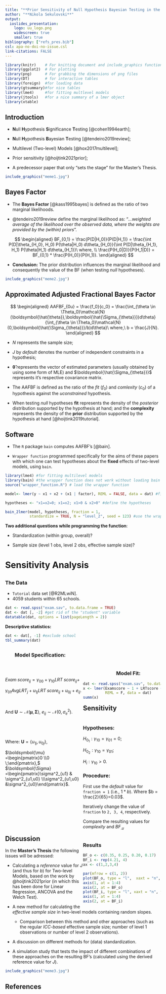 ```yaml
---
title: "**Prior Sensitivity of Null Hypothesis Bayesian Testing in the context of Two-level Models**"
author: "**Nikola Sekulovski**"
output:
  ioslides_presentation:
    logo: uu_logo.png
    widescreen: true
    smaller: true
bibliography: ["refs_pres.bib"]
csl: apa-no-doi-no-issue.csl
link-citations: FALSE
---
```


```r
library(knitr)    # For knitting document and include_graphics function
library(ggplot2)  # For plotting
library(png)      # For grabbing the dimensions of png files
library(DT)       # for interactive tables
library(foreign)  #for loading data
library(gtsummary)#for nice tables
library(lme4)     #for fitting multlevel models
library(jtools)   #for a nice summary of a lmer object
library(xtable)
```


## Introduction

- **N**ull **H**ypothesis **S**ignificance **T**esting [@cohen1994earth];

- **N**ull **H**ypothesis **B**ayesian **T**esting [@tendeiro2019review];

- Multilevel (Two-level) Models [@hox2017multilevel];

- Prior sensitivity [@hoijtink2021prior];

- A predecessor paper that only "sets the stage" for the Master's Thesis.

```r
include_graphics("meme1.jpg")
```

## Bayes Factor

 - The **Bayes Factor** [@kass1995bayes] is defined as the ratio of two marginal likelihoods. 
 
 - @tendeiro2019review define the marginal likelihood as: "*...weighted average of the likelihood over the observed data, where the weights are provided by the (within) priors*".
 
$$
\begin{aligned}
 BF_{0,1} = \frac{P(D|H_0)}{P(D|H_1)} = \frac{\int P(D|\theta_{H_0}, H_0) P(\theta|H_0) d\theta_{H_0}}{\int P(D|\theta_{H_1}, H_1) P(\theta|H_1) d\theta_{H_1}}\ where, \\
\frac{P(H_0|D)}{P(H_1|D)} = BF_{0,1} * \frac{P(H_0)}{P(H_1)}.
\end{aligned}
$$
 
 - **Conclusion:** The prior distribution influences the marginal likelihood and consequently the value of the BF (when testing *null* hypotheses).


```r
include_graphics("meme2.jpg")
```
 

## Approximated Adjusted Fractional Bayes Factor

$$
\begin{aligned}
AAFBF_{0u} = \frac{f_0}{c_0} = \frac{\int_{\theta \in \Theta_0}\mathcal{N}(\boldsymbol{\hat{\theta}},\boldsymbol{\hat{\Sigma_{\theta}}})d\theta}{\int_{\theta \in \Theta_0}\mathcal{N}(0,\boldsymbol{\hat{\Sigma_{\theta}}}/b)d\theta}\
where,\ b = \frac{J}{N}.
\end{aligned}
$$
 
 - $N$ represents the sample size;
 
 - $J$ by *default* denotes the number of independent constraints in a hypothesis; 
 
 - $\boldsymbol{\hat{\theta}}$ represents the vector of estimated parameters (usually obtained by using some form of MLE) and $\boldsymbol{\hat{\Sigma_{\theta}}}$ represents it's respective covariance matrix.
 
 - The AAFBF is defined as the ratio of the *fit* ($f_0$) and *comlexity* ($c_0$) of a hypothesis against the *uconstrained* hypothesis.
 
 - When testing *null* hypotheses **fit** represents the density of the *posterior* distribution supported by the hypothesis at hand; and the **complexity** represents the density of the **prior** distribution supported by the hypothesis at hand [@hoijtink2019tutorial].
 
## Software

 - The `R` package `bain` computes AAFBF's [@bain].
 
 - `Wrapper function` programmed specifically for the aims of these papers with which one can test hypotheses about the **fixed** effects of two-level models, using `bain`.
 
```r
library(lme4) #for fitting multilevel models
library(bain) #the wrapper function does not work without loading bain
source("wrapper_function.R") # load the wrapper function

model<- lmer(y ~ x1 + x2 + (x1 | factor), REML = FALSE, data = dat) #fit a two-level model

hypotheses <- "x1=x2=0; x1=x2; x1>0 & x2>0" #define the hypotheses 

bain_2lmer(model, hypotheses, fraction = 1, 
           standardize = TRUE, N = "level_2", seed = 123) #use the wrapper function
```
 
**Two additional questions while programming the function**:
    
  - Standardization (within group, overall)?
    
  - Sample size (level 1 obs, level 2 obs, effective sample size)?
  
# Sensitivity Analysis

## 

### **The Data**

 - `Tutorial` data set [@R2MLwiN].
 - 4059 students within 65 schools.
 
```r
dat <- read.spss("exam.sav", to.data.frame = TRUE)
dat <- dat [, -2] #get rid of the "student" variable
datatable(dat, options = list(pageLength = 2))
```


**Descriptive statistics:**

```r
dat <- dat[, -1] #exclude school
tbl_summary(dat)
```


##

### <span style="color:white"> .....</span> **Model Specification:**

<div style="float: left; width: 50%;">
\

$Exam\;score_{ij} = \gamma_{00} + \gamma_{10}LRT\;score_{ij}+$

$\gamma_{01}AvgLRT_{j} + u_{1j}LRT\;score_{ij} + u_{0j} + e_{ij}.$


\


And
$\boldsymbol{U}\sim \mathcal{N}(\boldsymbol{\mu}, \boldsymbol{\Sigma}),$
$e_{ij} \sim \mathcal{N}(0, \sigma^2_e).$



\

\

Where:
$\boldsymbol{U} = \{u_{1j}, u_{0j}\},$

$\boldsymbol{\mu} =\begin{pmatrix}0 \\0 \;\end{pmatrix},$
$\boldsymbol{\Sigma} =\begin{pmatrix}\sigma^2_{u1} & \sigma^2_{u1,u0} \\\sigma^2_{u1,u0} &\sigma^2_{u0}\end{pmatrix}$.



</div>
<div style="float: right; width: 50%;">

### <span style="color:white"> ................... </span> **Model Fit:**
```r
dat <- read.spss("exam.sav", to.data.frame = TRUE)
x <- lmer(Examscore ~ 1 + LRTscore + AvsLRT + (LRTscore | School), 
          REML = F, data = dat)
summ(x)
```

</div>

## Sensitivity

<div style="float: left; width: 50%;">

### **Hypotheses:**

$H_{0_1}:\gamma_{10} = \gamma_{01} = 0$; 

$H_{0_2}: \gamma_{10} = \gamma_{01}$;

$H_{i}: \gamma_{10} >0$.


### **Procedure:**

First use the *default* value for `fraction = 1` 
  (i.e., $1*b$). Where $b = \frac{2}{65}=0.03$.

Iteratively change the value of `fraction` to `2, 3, 4`, 
 respectively.

Compare the resulting values for *complexity* and $BF_{.u}$

</div>
<div style="float: right; width: 50%;">

### **Results**
```r
BF_o <- c(0.35, 0.25, 0.20, 0.17)
BF_i <- rep(4.21, 4)
ax <- c(1,2,3,4)

par(mfrow = c(1, 2)) 
plot(BF_o, type = "l",  xaxt = "n", xlab = "times b", yaxt = "n", ylab = "BF", main = "a")
axis(1, at = 1:4)
axis(2, at = BF_o)
plot(BF_i, type = "l", xaxt = "n", yaxt = "n", xlab = "times b", ylab = "BF", main = "b")
axis(1, at = 1:4)
axis(2, at = BF_i)
```

</div>
## Discussion

In the **Master's Thesis** the following issues will be adressed:

 - Calculating a *reference* value for *J* (and thus for *b*) for Two-level Models, based on the work by @hoijtink2021prior (in which this has been done for Linear Regression, ANCOVA and the Welch Test).
 
 - A new method for calculating the *effective sample size* in two-level models containing random slopes.
 
     - Comparison between this method and other approaches (such as the regular *ICC-based* effective sample size; number of level 1 observations or number of level 2 observations).

 - A discussion on different methods for (data) standardization.
 
 - A simulation study that tests the impact of different combinations of these approaches on the resulting BF's (calculated using the derived reference value for *J*).
 
```r
include_graphics("meme3.jpg")
```
 
## References


<style>
slides > slide { overflow: scroll; }
slides > slide:not(.nobackground):after {
  content: '';
}
</style>